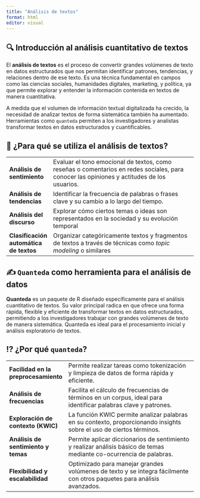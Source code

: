 ```yaml
---
title: "Análisis de textos"
format: html
editor: visual
---
```


## 🔍 Introducción al análisis cuantitativo de textos

El **análisis de textos** es el proceso de convertir grandes volúmenes de texto en datos estructurados que nos permitan identificar patrones, tendencias, y relaciones dentro de ese texto. Es una técnica fundamental en campos como las ciencias sociales, humanidades digitales, marketing, y política, ya que permite explorar y entender la información contenida en textos de manera cuantitativa.

A medida que el volumen de información textual digitalizada ha crecido, la necesidad de analizar textos de forma sistemática también ha aumentado. Herramientas como `quanteda` permiten a los investigadores y analistas transformar textos en datos estructurados y cuantificables.

## 🤔 ¿Para qué se utiliza el análisis de textos?

|                                        |                                                                                                                                            |
|----------------------------------------|--------------------------------------------------------------------------------------------------------------------------------------------|
| **Análisis de sentimiento**            | Evaluar el tono emocional de textos, como reseñas o comentarios en redes sociales, para conocer las opiniones y actitudes de los usuarios. |
| **Análisis de tendencias**             | Identificar la frecuencia de palabras o frases clave y su cambio a lo largo del tiempo.                                                    |
| **Análisis del discurso**              | Explorar cómo ciertos temas o ideas son representados en la sociedad y su evolución temporal                                               |
| **Clasificación automática de textos** | Organizar categóricamente textos y fragmentos de textos a través de técnicas como *topic modeling* o similares                             |

## ✍️ `Quanteda` como herramienta para el análisis de datos

**Quanteda** es un paquete de R diseñado específicamente para el análisis cuantitativo de textos. Su valor principal radica en que ofrece una forma rápida, flexible y eficiente de transformar textos en datos estructurados, permitiendo a los investigadores trabajar con grandes volúmenes de texto de manera sistemática. Quanteda es ideal para el procesamiento inicial y análisis exploratorio de textos.

## ⁉️ ¿Por qué `quanteda`?

|                                      |                                                                                                                        |
|--------------------------------------|------------------------------------------------------------------------------------------------------------------------|
| **Facilidad en la preprocesamiento** | Permite realizar tareas como tokenización y limpieza de datos de forma rápida y eficiente.                             |
| **Análisis de frecuencias**          | Facilita el cálculo de frecuencias de términos en un corpus, ideal para identificar palabras clave y patrones.         |
| **Exploración de contexto (KWIC)**   | La función KWIC permite analizar palabras en su contexto, proporcionando insights sobre el uso de ciertos términos.    |
| **Análisis de sentimiento y temas**  | Permite aplicar diccionarios de sentimiento y realizar análisis básico de temas mediante co-ocurrencia de palabras.    |
| **Flexibilidad y escalabilidad**     | Optimizado para manejar grandes volúmenes de texto y se integra fácilmente con otros paquetes para análisis avanzados. |
